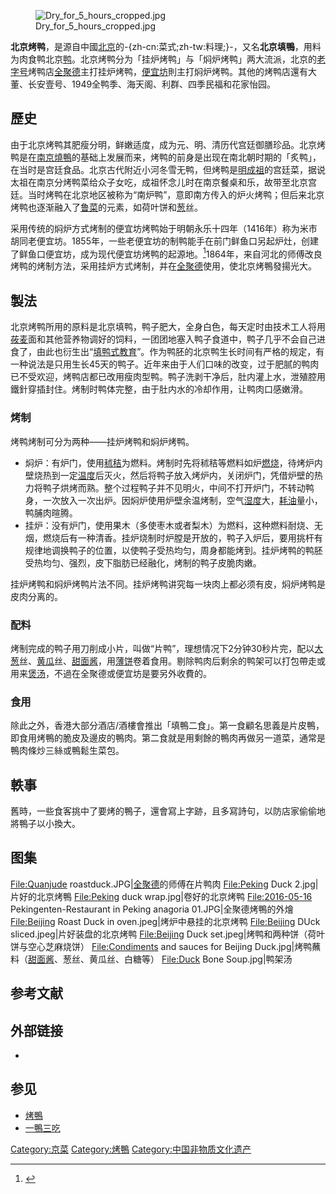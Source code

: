 {{Refimprove|time=2022-01-14T09:30:49+00:00}}
{{More footnotes needed|time=2021-04-28T21:08:47+00:00}}
{{NoteTA
|G1 = Food
|1  = zh-hans:制; zh-hant:製;
|2  = zh-hans:面; zh-hant:麵;
}}
{{Infobox Chinese
|float=
|pic=File:Peking Duck, 2014 (02).jpg
|piccap=北京烤鴨
|picsize=260px
|t=北京烤鴨
|s=北京烤鸭
|p=Běijīng kǎo yā
|lj=bä<sup>5</sup> jin<sup>1</sup> kao<sup>3</sup> ia<sup>5</sup>
|poj=Pak-kian kho ah
|j=bak1 ging1 haau1 aap3}}
[[File:Dry_for_5_hours_cropped.jpg|thumb]]

'''北京烤鸭'''，是源自中國[[北京|北京]]的-{zh-cn:菜式;zh-tw:料理;}-，又名'''北京填鴨'''，用料为肉食鸭北京[[鸭|鸭]]。北京烤鸭分为「挂炉烤鸭」与「焖炉烤鸭」两大流派，北京的[[老字号|老字号]]烤鸭店[[全聚德|全聚德]]主打挂炉烤鸭，[[便宜坊|便宜坊]]則主打焖炉烤鸭。其他的烤鸭店還有大董、长安壹号、1949全鸭季、海天阁、利群、四季民福和花家怡园。

== 歷史 ==
由于北京烤鸭其肥瘦分明，鲜嫩适度，成为元、明、清历代宫廷御膳珍品。北京烤鸭是在[[南京燒鴨|南京燒鴨]]的基础上发展而来，烤鸭的前身是出现在南北朝时期的「炙鸭」，在当时是宫廷食品。北京古代附近小河冬雪无鸭，但烤鸭是[[明成祖|明成祖]]的宫廷菜，据说太祖在南京分烤鸭菜给众子女吃，成祖怀念儿时在南京餐桌和乐，故带至北京宫廷。当时烤鸭在北京地区被称为“南炉鸭”，意即南方传入的炉火烤鸭；但后来北京烤鸭也逐渐融入了[[鲁菜|鲁菜]]的元素，如荷叶饼和[[葱|葱]]丝。

采用传统的焖炉方式烤制的便宜坊烤鸭始于明朝永乐十四年（1416年）称为米市胡同老便宜坊。1855年，一些老便宜坊的制鸭能手在前门鲜鱼口另起炉灶，创建了鲜鱼口便宜坊，成为现代便宜坊烤鸭的起源地。<ref name="蔬香酥烤鸭">{{cite book|url=|title="蔬香酥烤鸭"与普通焖炉烤鸭营养成分的研究|date=2009年3期|location= 中国|publisher=《中国食品学报》|author=赵霖、鲍善芬、宋曙辉、孙立新、李珍、王文琪|page=174-180}}</ref>1864年，来自河北的师傅改良烤鸭的烤制方法，采用挂炉方式烤制，并在[[全聚德|全聚德]]使用，使北京烤鴨發揚光大。

== 製法 ==
北京烤鸭所用的原料是北京填鸭，鸭子肥大，全身白色，每天定时由技术工人将用[[莜麦|莜麦]]面和其他营养物调好的饲料，一团团地塞入鸭子食道中，鸭子几乎不会自己进食了，由此也衍生出“[[填鸭式教育|填鸭式教育]]”。作为鸭胚的北京鸭生长时间有严格的规定，有一种说法是只用生长45天的鸭子。近年来由于人们口味的改变，过于肥腻的鸭肉已不受欢迎，烤鸭店都已改用瘦肉型鸭。鸭子洗剥干净后，肚内灌上水，泄殖腔用鐵針穿插封住。烤制时鸭体完整，由于肚内水的冷却作用，让鸭肉口感嫩滑。

=== 烤制 ===
烤鸭烤制可分为两种——挂炉烤鸭和焖炉烤鸭。
* 焖炉：有炉门，使用[[秫秸|秫秸]]为燃料。烤制时先将秫秸等燃料如炉[[燃烧|燃烧]]，待烤炉内壁烧热到一定[[温度|温度]]后灭火，然后将鸭子放入烤炉内，关闭炉门，凭借炉壁的热力将鸭子烘烤而熟。整个过程鸭子并不见明火，中间不打开炉门，不转动鸭身，一次放入一次出炉。因焖炉使用炉壁余温烤制，空气[[湿度|湿度]]大，[[耗油|耗油]]量小，鸭脯肉暄腾。
* 挂炉：没有炉门，使用果木（多使枣木或者梨木）为燃料，这种燃料耐烧、无烟，燃烧后有一种清香。挂炉烧制时炉膛是开放的，鸭子入炉后，要用挑杆有规律地调换鸭子的位置，以使鸭子受热均匀，周身都能烤到。挂炉烤鸭的鸭胚受热均匀、强烈，皮下脂肪已经融化，烤制的鸭子皮脆肉嫩。

挂炉烤鸭和焖炉烤鸭片法不同。挂炉烤鸭讲究每一块肉上都必须有皮，焖炉烤鸭是皮肉分离的。

=== 配料 ===
烤制完成的鸭子用刀削成小片，叫做“片鸭”，理想情况下2分钟30秒片完，配以[[大葱|大葱]]丝、[[黄瓜|黄瓜]]丝、[[甜面酱|甜面酱]]，用[[薄饼|薄饼]]卷着食用。剔除鸭肉后剩余的鸭架可以打包帶走或用来[[煲汤|煲汤]]，不過在全聚德或便宜坊是要另外收費的。

=== 食用 ===
除此之外，香港大部分酒店/酒樓會推出「填鴨二食」。第一食顧名思義是片皮鴨，即食用烤鴨的脆皮及邊皮的鴨肉。第二食就是用剩餘的鴨肉再做另一道菜，通常是鴨肉條炒三絲或鴨鬆生菜包。

== 軼事 ==
舊時，一些食客挑中了要烤的鴨子，還會寫上字跡，且多寫詩句，以防店家偷偷地將鴨子以小換大。

== 图集 ==
<gallery>
File:Quanjude roastduck.JPG|[[全聚德|全聚德]]的师傅在片鸭肉
File:Peking Duck 2.jpg|片好的北京烤鴨
File:Peking duck wrap.jpg|卷好的北京烤鸭
File:2016-05-16 Pekingenten-Restaurant in Peking anagoria 01.JPG|全聚德烤鴨的外燴
File:Beijing Roast Duck in oven.jpeg|烤炉中悬挂的北京烤鸭
File:Beijing DUck sliced.jpeg|片好装盘的北京烤鸭
File:Beijing Duck set.jpeg|烤鸭和两种饼（荷叶饼与空心芝麻烧饼）
File:Condiments and sauces for Beijing Duck.jpg|烤鸭蘸料（[[甜面酱|甜面酱]]、葱丝、黄瓜丝、白糖等）
File:Duck Bone Soup.jpg|鸭架汤
</gallery>

== 参考文献 ==
{{reflist}}

== 外部链接 ==
* {{Commons category-inline|Peking Duck}}

== 参见 ==
{{Portal|北京|饮食}}
* [[烤鴨|烤鴨]]
* [[一鴨三吃|一鴨三吃]]

{{老北京城}}

[[Category:京菜|Category:京菜]]
[[Category:烤鴨|Category:烤鴨]]
[[Category:中国非物质文化遗产|Category:中国非物质文化遗产]]